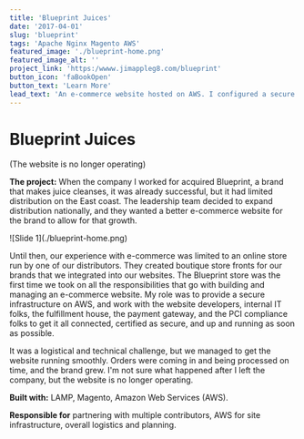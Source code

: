 ```yaml
---
title: 'Blueprint Juices'
date: '2017-04-01'
slug: 'blueprint'
tags: 'Apache Nginx Magento AWS'
featured_image: './blueprint-home.png'
featured_image_alt: ''
project_link: 'https:/wwww.jimappleg8.com/blueprint'
button_icon: 'faBookOpen'
button_text: 'Learn More'
lead_text: 'An e-commerce website hosted on AWS. I configured a secure infrastructure on AWS, and worked with the developers, internal IT folks, fulfillment house, payment gateway, and PCI compliance folks to get it all connected, certified as secure, and up and running.'
---
```



# Blueprint Juices

(The website is no longer operating)

**The project:** When the company I worked for acquired Blueprint, a brand that makes juice cleanses, it was already successful, but it had limited distribution on the East coast. The leadership team decided to expand distribution nationally, and they wanted a better e-commerce website for the brand to allow for that growth.

<Carousel variant="dark">
  <Carousel.Item>
    ![Slide 1](./blueprint-home.png)
  </Carousel.Item>
</Carousel>

Until then, our experience with e-commerce was limited to an online store run by one of our distributors. They created boutique store fronts for our brands that we integrated into our websites. The Blueprint store was the first time we took on all the responsibilities that go with building and managing an e-commerce website. My role was to provide a secure infrastructure on AWS, and work with the website developers, internal IT folks, the fulfillment house, the payment gateway, and the PCI compliance folks to get it all connected, certified as secure, and up and running as soon as possible.

It was a logistical and technical challenge, but we managed to get the website running smoothly. Orders were coming in and being processed on time, and the brand grew. I'm not sure what happened after I left the company, but the website is no longer operating.

**Built with:** LAMP, Magento, Amazon Web Services (AWS).

**Responsible for** partnering with multiple contributors, AWS for site infrastructure, overall logistics and planning.
